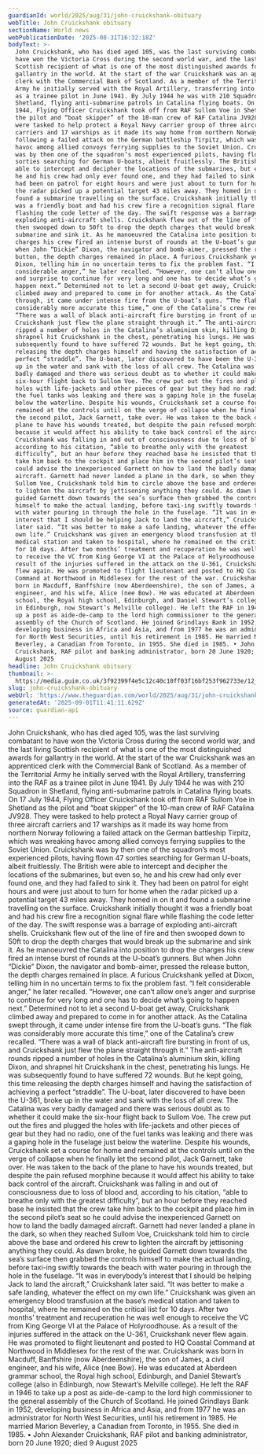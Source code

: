 ```yaml
---
guardianId: world/2025/aug/31/john-cruickshank-obituary
webTitle: John Cruickshank obituary
sectionName: World news
webPublicationDate: '2025-08-31T16:32:18Z'
bodyText: >-
  John Cruickshank, who has died aged 105, was the last surviving combatant to
  have won the Victoria Cross during the second world war, and the last living
  Scottish recipient of what is one of the most distinguished awards for
  gallantry in the world. At the start of the war Cruickshank was an apprenticed
  clerk with the Commercial Bank of Scotland. As a member of the Territorial
  Army he initially served with the Royal Artillery, transferring into the RAF
  as a trainee pilot in June 1941. By July 1944 he was with 210 Squadron in
  Shetland, flying anti-submarine patrols in Catalina flying boats. On 17 July
  1944, Flying Officer Cruickshank took off from RAF Sullom Voe in Shetland as
  the pilot and “boat skipper” of the 10-man crew of RAF Catalina JV928. They
  were tasked to help protect a Royal Navy carrier group of three aircraft
  carriers and 17 warships as it made its way home from northern Norway
  following a failed attack on the German battleship Tirpitz, which was wreaking
  havoc among allied convoys ferrying supplies to the Soviet Union. Cruickshank
  was by then one of the squadron’s most experienced pilots, having flown 47
  sorties searching for German U-boats, albeit fruitlessly. The British were
  able to intercept and decipher the locations of the submarines, but even so,
  he and his crew had only ever found one, and they had failed to sink it. They
  had been on patrol for eight hours and were just about to turn for home when
  the radar picked up a potential target 43 miles away. They homed in on it and
  found a submarine travelling on the surface. Cruickshank initially thought it
  was a friendly boat and had his crew fire a recognition signal flare while
  flashing the code letter of the day. The swift response was a barrage of
  exploding anti-aircraft shells. Cruickshank flew out of the line of fire and
  then swooped down to 50ft to drop the depth charges that would break up the
  submarine and sink it. As he manoeuvred the Catalina into position to drop the
  charges his crew fired an intense burst of rounds at the U-boat’s gunners. But
  when John “Dickie” Dixon, the navigator and bomb-aimer, pressed the release
  button, the depth charges remained in place. A furious Cruickshank yelled at
  Dixon, telling him in no uncertain terms to fix the problem fast. “I felt
  considerable anger,” he later recalled. “However, one can’t allow one’s anger
  and surprise to continue for very long and one has to decide what’s going to
  happen next.” Determined not to let a second U-boat get away, Cruickshank
  climbed away and prepared to come in for another attack. As the Catalina swept
  through, it came under intense fire from the U-boat’s guns. “The flak was
  considerably more accurate this time,” one of the Catalina’s crew recalled.
  “There was a wall of black anti-aircraft fire bursting in front of us, and
  Cruickshank just flew the plane straight through it.” The anti-aircraft rounds
  ripped a number of holes in the Catalina’s aluminium skin, killing Dixon, and
  shrapnel hit Cruickshank in the chest, penetrating his lungs. He was
  subsequently found to have suffered 72 wounds. But he kept going, this time
  releasing the depth charges himself and having the satisfaction of achieving a
  perfect “straddle”. The U-boat, later discovered to have been the U-361, broke
  up in the water and sank with the loss of all crew. The Catalina was very
  badly damaged and there was serious doubt as to whether it could make the
  six-hour flight back to Sullom Voe. The crew put out the fires and plugged the
  holes with life-jackets and other pieces of gear but they had no radio, one of
  the fuel tanks was leaking and there was a gaping hole in the fuselage just
  below the waterline. Despite his wounds, Cruickshank set a course for home and
  remained at the controls until on the verge of collapse when he finally let
  the second pilot, Jack Garnett, take over. He was taken to the back of the
  plane to have his wounds treated, but despite the pain refused morphine
  because it would affect his ability to take back control of the aircraft.
  Cruickshank was falling in and out of consciousness due to loss of blood and,
  according to his citation, “able to breathe only with the greatest
  difficulty”, but an hour before they reached base he insisted that the crew
  take him back to the cockpit and place him in the second pilot’s seat so he
  could advise the inexperienced Garnett on how to land the badly damaged
  aircraft. Garnett had never landed a plane in the dark, so when they reached
  Sullom Voe, Cruickshank told him to circle above the base and ordered his crew
  to lighten the aircraft by jettisoning anything they could. As dawn broke, he
  guided Garnett down towards the sea’s surface then grabbed the controls
  himself to make the actual landing, before taxi-ing swiftly towards the beach
  with water pouring in through the hole in the fuselage. “It was in everybody’s
  interest that I should be helping Jack to land the aircraft,” Cruickshank
  later said. “It was better to make a safe landing, whatever the effect on my
  own life.” Cruickshank was given an emergency blood transfusion at the base’s
  medical station and taken to hospital, where he remained on the critical list
  for 10 days. After two months’ treatment and recuperation he was well enough
  to receive the VC from King George VI at the Palace of Holyroodhouse. As a
  result of the injuries suffered in the attack on the U-361, Cruickshank never
  flew again. He was promoted to flight lieutenant and posted to HQ Coastal
  Command at Northwood in Middlesex for the rest of the war. Cruickshank was
  born in Macduff, Banffshire (now Aberdeenshire), the son of James, a civil
  engineer, and his wife, Alice (nee Bow). He was educated at Aberdeen grammar
  school, the Royal high school, Edinburgh, and Daniel Stewart’s college (also
  in Edinburgh, now Stewart’s Melville college). He left the RAF in 1946 to take
  up a post as aide-de-camp to the lord high commissioner to the general
  assembly of the Church of Scotland. He joined Grindlays Bank in 1952,
  developing business in Africa and Asia, and from 1977 he was an administrator
  for North West Securities, until his retirement in 1985. He married Marion
  Beverley, a Canadian from Toronto, in 1955. She died in 1985. • John Alexander
  Cruickshank, RAF pilot and banking administrator, born 20 June 1920; died 9
  August 2025
headline: John Cruickshank obituary
thumbnail: >-
  https://media.guim.co.uk/3f92399f4e5c12c40c10ff03f16bf253f962733e/12_44_1475_1179/500.jpg
slug: john-cruickshank-obituary
webUrl: 'https://www.theguardian.com/world/2025/aug/31/john-cruickshank-obituary'
generatedAt: '2025-09-01T11:41:11.629Z'
source: guardian-api
---
```

John Cruickshank, who has died aged 105, was the last surviving combatant to have won the Victoria Cross during the second world war, and the last living Scottish recipient of what is one of the most distinguished awards for gallantry in the world. At the start of the war Cruickshank was an apprenticed clerk with the Commercial Bank of Scotland. As a member of the Territorial Army he initially served with the Royal Artillery, transferring into the RAF as a trainee pilot in June 1941. By July 1944 he was with 210 Squadron in Shetland, flying anti-submarine patrols in Catalina flying boats. On 17 July 1944, Flying Officer Cruickshank took off from RAF Sullom Voe in Shetland as the pilot and “boat skipper” of the 10-man crew of RAF Catalina JV928. They were tasked to help protect a Royal Navy carrier group of three aircraft carriers and 17 warships as it made its way home from northern Norway following a failed attack on the German battleship Tirpitz, which was wreaking havoc among allied convoys ferrying supplies to the Soviet Union. Cruickshank was by then one of the squadron’s most experienced pilots, having flown 47 sorties searching for German U-boats, albeit fruitlessly. The British were able to intercept and decipher the locations of the submarines, but even so, he and his crew had only ever found one, and they had failed to sink it. They had been on patrol for eight hours and were just about to turn for home when the radar picked up a potential target 43 miles away. They homed in on it and found a submarine travelling on the surface. Cruickshank initially thought it was a friendly boat and had his crew fire a recognition signal flare while flashing the code letter of the day. The swift response was a barrage of exploding anti-aircraft shells. Cruickshank flew out of the line of fire and then swooped down to 50ft to drop the depth charges that would break up the submarine and sink it. As he manoeuvred the Catalina into position to drop the charges his crew fired an intense burst of rounds at the U-boat’s gunners. But when John “Dickie” Dixon, the navigator and bomb-aimer, pressed the release button, the depth charges remained in place. A furious Cruickshank yelled at Dixon, telling him in no uncertain terms to fix the problem fast. “I felt considerable anger,” he later recalled. “However, one can’t allow one’s anger and surprise to continue for very long and one has to decide what’s going to happen next.” Determined not to let a second U-boat get away, Cruickshank climbed away and prepared to come in for another attack. As the Catalina swept through, it came under intense fire from the U-boat’s guns. “The flak was considerably more accurate this time,” one of the Catalina’s crew recalled. “There was a wall of black anti-aircraft fire bursting in front of us, and Cruickshank just flew the plane straight through it.” The anti-aircraft rounds ripped a number of holes in the Catalina’s aluminium skin, killing Dixon, and shrapnel hit Cruickshank in the chest, penetrating his lungs. He was subsequently found to have suffered 72 wounds. But he kept going, this time releasing the depth charges himself and having the satisfaction of achieving a perfect “straddle”. The U-boat, later discovered to have been the U-361, broke up in the water and sank with the loss of all crew. The Catalina was very badly damaged and there was serious doubt as to whether it could make the six-hour flight back to Sullom Voe. The crew put out the fires and plugged the holes with life-jackets and other pieces of gear but they had no radio, one of the fuel tanks was leaking and there was a gaping hole in the fuselage just below the waterline. Despite his wounds, Cruickshank set a course for home and remained at the controls until on the verge of collapse when he finally let the second pilot, Jack Garnett, take over. He was taken to the back of the plane to have his wounds treated, but despite the pain refused morphine because it would affect his ability to take back control of the aircraft. Cruickshank was falling in and out of consciousness due to loss of blood and, according to his citation, “able to breathe only with the greatest difficulty”, but an hour before they reached base he insisted that the crew take him back to the cockpit and place him in the second pilot’s seat so he could advise the inexperienced Garnett on how to land the badly damaged aircraft. Garnett had never landed a plane in the dark, so when they reached Sullom Voe, Cruickshank told him to circle above the base and ordered his crew to lighten the aircraft by jettisoning anything they could. As dawn broke, he guided Garnett down towards the sea’s surface then grabbed the controls himself to make the actual landing, before taxi-ing swiftly towards the beach with water pouring in through the hole in the fuselage. “It was in everybody’s interest that I should be helping Jack to land the aircraft,” Cruickshank later said. “It was better to make a safe landing, whatever the effect on my own life.” Cruickshank was given an emergency blood transfusion at the base’s medical station and taken to hospital, where he remained on the critical list for 10 days. After two months’ treatment and recuperation he was well enough to receive the VC from King George VI at the Palace of Holyroodhouse. As a result of the injuries suffered in the attack on the U-361, Cruickshank never flew again. He was promoted to flight lieutenant and posted to HQ Coastal Command at Northwood in Middlesex for the rest of the war. Cruickshank was born in Macduff, Banffshire (now Aberdeenshire), the son of James, a civil engineer, and his wife, Alice (nee Bow). He was educated at Aberdeen grammar school, the Royal high school, Edinburgh, and Daniel Stewart’s college (also in Edinburgh, now Stewart’s Melville college). He left the RAF in 1946 to take up a post as aide-de-camp to the lord high commissioner to the general assembly of the Church of Scotland. He joined Grindlays Bank in 1952, developing business in Africa and Asia, and from 1977 he was an administrator for North West Securities, until his retirement in 1985. He married Marion Beverley, a Canadian from Toronto, in 1955. She died in 1985. • John Alexander Cruickshank, RAF pilot and banking administrator, born 20 June 1920; died 9 August 2025
